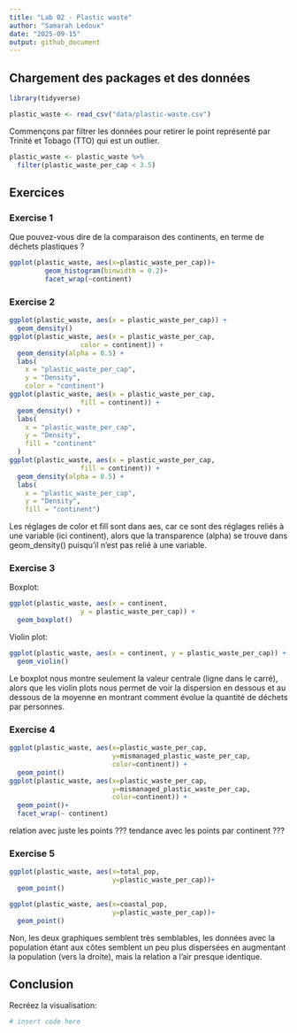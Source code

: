 ```yaml
---
title: "Lab 02 - Plastic waste"
author: "Samarah Ledoux"
date: "2025-09-15"
output: github_document
---
```


## Chargement des packages et des données

```r
library(tidyverse) 
```

```r
plastic_waste <- read_csv("data/plastic-waste.csv")
```

Commençons par filtrer les données pour retirer le point représenté par Trinité et Tobago (TTO) qui est un outlier.

```r
plastic_waste <- plastic_waste %>%
  filter(plastic_waste_per_cap < 3.5)
```


## Exercices

### Exercise 1

Que pouvez-vous dire de la comparaison des continents, en terme de déchets plastiques ?

```r
ggplot(plastic_waste, aes(x=plastic_waste_per_cap))+
         geom_histogram(binwidth = 0.2)+
         facet_wrap(~continent)
```

### Exercise 2


```r
ggplot(plastic_waste, aes(x = plastic_waste_per_cap)) + 
  geom_density()
ggplot(plastic_waste, aes(x = plastic_waste_per_cap, 
                  color = continent)) +
  geom_density(alpha = 0.5) +
  labs(
    x = "plastic_waste_per_cap",
    y = "Density",
    color = "continent")
ggplot(plastic_waste, aes(x = plastic_waste_per_cap, 
                  fill = continent)) +
  geom_density() +
  labs(
    x = "plastic_waste_per_cap",
    y = "Density",
    fill = "continent"
  )
ggplot(plastic_waste, aes(x = plastic_waste_per_cap, 
                  fill = continent)) +
  geom_density(alpha = 0.5) +
  labs(
    x = "plastic_waste_per_cap",
    y = "Density",
    fill = "continent")
```

Les réglages de color et fill sont dans aes, car ce sont des réglages reliés à une variable (ici continent), alors que la transparence (alpha) se trouve dans geom_density() puisqu'il n'est pas relié à une variable. 

### Exercise 3

Boxplot:

```r
ggplot(plastic_waste, aes(x = continent,
                  y = plastic_waste_per_cap)) +
  geom_boxplot()
```

Violin plot:

```r
ggplot(plastic_waste, aes(x = continent, y = plastic_waste_per_cap)) +
  geom_violin()
```

Le boxplot nous montre seulement la valeur centrale (ligne dans le carré), alors que les violin plots nous permet de voir la dispersion en dessous et au dessous de la moyenne en montrant comment évolue la quantité de déchets par personnes. 

### Exercise 4


```r
ggplot(plastic_waste, aes(x=plastic_waste_per_cap,
                          y=mismanaged_plastic_waste_per_cap,
                          color=continent)) +
  geom_point()
ggplot(plastic_waste, aes(x=plastic_waste_per_cap,
                          y=mismanaged_plastic_waste_per_cap,
                          color=continent)) +
  geom_point()+
  facet_wrap(~ continent)
```

relation avec juste les points ???
tendance avec les points par continent ???

### Exercise 5


```r
ggplot(plastic_waste, aes(x=total_pop,
                          y=plastic_waste_per_cap))+
  geom_point()
```

```r
ggplot(plastic_waste, aes(x=coastal_pop,
                          y=plastic_waste_per_cap))+
  geom_point()
```

Non, les deux graphiques semblent très semblables, les données avec la population étant aux côtes semblent un peu plus dispersées en augmentant la population (vers la droite), mais la relation a l'air presque identique.  

## Conclusion

Recréez la visualisation:

```r
# insert code here
```
